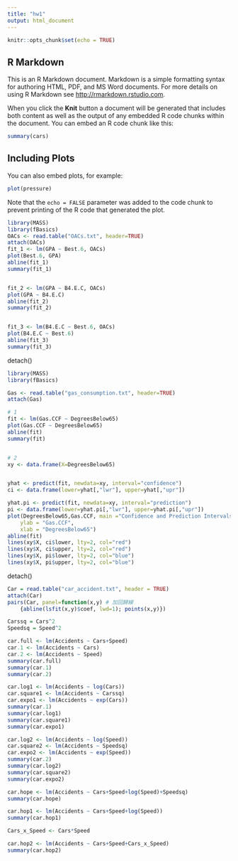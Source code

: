 ```yaml
---
title: "hw1"
output: html_document
---
```


```r
knitr::opts_chunk$set(echo = TRUE)
```

## R Markdown

This is an R Markdown document. Markdown is a simple formatting syntax for authoring HTML, PDF, and MS Word documents. For more details on using R Markdown see <http://rmarkdown.rstudio.com>.

When you click the **Knit** button a document will be generated that includes both content as well as the output of any embedded R code chunks within the document. You can embed an R code chunk like this:

```r
summary(cars)
```

## Including Plots

You can also embed plots, for example:

```r
plot(pressure)
```

Note that the `echo = FALSE` parameter was added to the code chunk to prevent printing of the R code that generated the plot.

```r
library(MASS)
library(fBasics)
OACs <- read.table("OACs.txt", header=TRUE)
attach(OACs)
fit_1 <- lm(GPA ~ Best.6, OACs)
plot(Best.6, GPA)
abline(fit_1)
summary(fit_1)


fit_2 <- lm(GPA ~ B4.E.C, OACs)
plot(GPA ~ B4.E.C)
abline(fit_2)
summary(fit_2)


fit_3 <- lm(B4.E.C ~ Best.6, OACs)
plot(B4.E.C ~ Best.6)
abline(fit_3)
summary(fit_3)

```

detach()

```r
library(MASS)
library(fBasics)

Gas <- read.table("gas_consumption.txt", header=TRUE)
attach(Gas)

# 1
fit <- lm(Gas.CCF ~ DegreesBelow65)
plot(Gas.CCF ~ DegreesBelow65)
abline(fit)
summary(fit)


# 2
xy <- data.frame(X=DegreesBelow65)


yhat <- predict(fit, newdata=xy, interval="confidence")
ci <- data.frame(lower=yhat[,"lwr"], upper=yhat[,"upr"])

yhat.pi <- predict(fit, newdata=xy, interval="prediction")
pi <- data.frame(lower=yhat.pi[,"lwr"], upper=yhat.pi[,"upr"])
plot(DegreesBelow65,Gas.CCF, main ="Confidence and Prediction Intervals",
	ylab = "Gas.CCF", 
	xlab = "DegreesBelow65")
abline(fit)
lines(xy$X, ci$lower, lty=2, col="red")
lines(xy$X, ci$upper, lty=2, col="red")
lines(xy$X, pi$lower, lty=2, col="blue")
lines(xy$X, pi$upper, lty=2, col="blue")


```
detach()
```r

Car = read.table("car_accident.txt", header = TRUE)
attach(Car)
pairs(Car, panel=function(x,y) # 加回歸線
	{abline(lsfit(x,y)$coef, lwd=1); points(x,y)})

Carssq = Cars^2
Speedsq = Speed^2

car.full <- lm(Accidents ~ Cars+Speed)
car.1 <- lm(Accidents ~ Cars)
car.2 <- lm(Accidents ~ Speed)
summary(car.full)
summary(car.1)
summary(car.2)

car.log1 <- lm(Accidents ~ log(Cars))
car.square1 <- lm(Accidents ~ Carssq)
car.expo1 <- lm(Accidents ~ exp(Cars))
summary(car.1)
summary(car.log1)
summary(car.square1)
summary(car.expo1)

car.log2 <- lm(Accidents ~ log(Speed))
car.square2 <- lm(Accidents ~ Speedsq)
car.expo2 <- lm(Accidents ~ exp(Speed))
summary(car.2)
summary(car.log2)
summary(car.square2)
summary(car.expo2)

car.hope <- lm(Accidents ~ Cars+Speed+log(Speed)+Speedsq)
summary(car.hope)

car.hop1 <- lm(Accidents ~ Cars+Speed+log(Speed))
summary(car.hop1)

Cars_x_Speed <- Cars*Speed

car.hop2 <- lm(Accidents ~ Cars+Speed+Cars_x_Speed)
summary(car.hop2)
```
